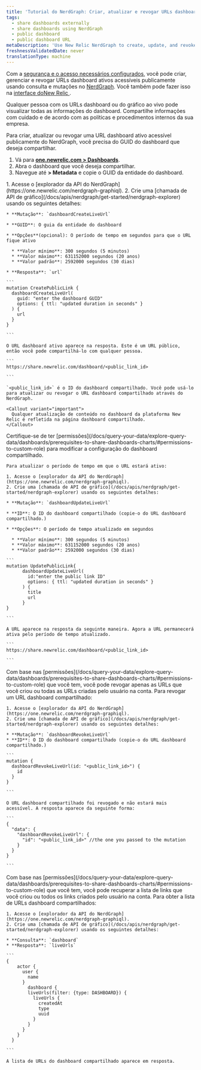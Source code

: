 ```yaml
---
title: 'Tutorial do NerdGraph: Criar, atualizar e revogar URLs dashboard de compartilhamento público'
tags:
  - share dashboards externally
  - share dashboards using NerdGraph
  - public dashboard
  - public dashboard URL
metaDescription: 'Use New Relic NerdGraph to create, update, and revoke live dashboard URLs'
freshnessValidatedDate: never
translationType: machine
---
```


Com a [segurança e o acesso necessários configurados,](/docs/query-your-data/explore-query-data/dashboards/prerequisites-to-share-dashboards-charts) você pode criar, gerenciar e revogar URLs dashboard ativos acessíveis publicamente usando consulta e mutações no [NerdGraph](/docs/apis/nerdgraph/get-started/introduction-new-relic-nerdgraph). Você também pode fazer isso na [interface doNew Relic ](/docs/query-your-data/explore-query-data/dashboards/share-charts-dashboards-externally/#dashboard).

<Callout variant="caution">
  Qualquer pessoa com os URLs dashboard ou do gráfico ao vivo pode visualizar todas as informações do dashboard. Compartilhe informações com cuidado e de acordo com as políticas e procedimentos internos da sua empresa.
</Callout>

Para criar, atualizar ou revogar uma URL dashboard ativo acessível publicamente do NerdGraph, você precisa do GUID do dashboard que deseja compartilhar.

1. Vá para <DNT>**[one.newrelic.com &gt; Dashboards](https://one.newrelic.com//dashboards)**</DNT>.
2. Abra o dashboard que você deseja compartilhar.
3. Navegue até <DNT>**<Icon name="fe-more-horizontal" /> &gt; Metadata**</DNT> e copie o GUID da entidade do dashboard.

<CollapserGroup>
  <Collapser id="create-dashboard-url-nerdgraph" title="Crie uma URL dashboard ao vivo">
    1. Acesse o [explorador da API do NerdGraph](https://one.newrelic.com/nerdgraph-graphiql).
    2. Crie uma [chamada de API de gráfico](/docs/apis/nerdgraph/get-started/nerdgraph-explorer) usando os seguintes detalhes:

    * **Mutação**: `dashboardCreateLiveUrl`

    * **GUID**: O guia da entidade do dashboard

    * **Opções**(opcional): O período de tempo em segundos para que o URL fique ativo

      * **Valor mínimo**: 300 segundos (5 minutos)
      * **Valor máximo**: 631152000 segundos (20 anos)
      * **Valor padrão**: 2592000 segundos (30 dias)

    * **Resposta**: `url`

    ```
    mutation CreatePublicLink {
      dashboardCreateLiveUrl(
        guid: "enter the dashboard GUID"
        options: { ttl: "updated duration in seconds" }
      ) {
        url
      }
    }

    ```

    O URL dashboard ativo aparece na resposta. Este é um URL público, então você pode compartilhá-lo com qualquer pessoa.

    ```
    https://share.newrelic.com/dashboard/<public_link_id>

    ```

    `<public_link_id>` é o ID do dashboard compartilhado. Você pode usá-lo para atualizar ou revogar o URL dashboard compartilhado através do NerdGraph.

    <Callout variant="important">
      Qualquer atualização de conteúdo no dashboard da plataforma New Relic é refletida na página dashboard compartilhado.
    </Callout>
  </Collapser>

  <Collapser id="update-dashboard-url-nerdgraph" title="Atualizar uma URL do dashboard ativo">
    Certifique-se de ter [permissões](/docs/query-your-data/explore-query-data/dashboards/prerequisites-to-share-dashboards-charts/#permissions-to-custom-role) para modificar a configuração do dashboard compartilhado.

    Para atualizar o período de tempo em que o URL estará ativo:

    1. Acesse o [explorador da API do NerdGraph](https://one.newrelic.com/nerdgraph-graphiql).
    2. Crie uma [chamada de API de gráfico](/docs/apis/nerdgraph/get-started/nerdgraph-explorer) usando os seguintes detalhes:

    * **Mutação**: `dashboardUpdateLiveUrl`

    * **ID**: O ID do dashboard compartilhado (copie-o do URL dashboard compartilhado.)

    * **Opções**: O período de tempo atualizado em segundos

      * **Valor mínimo**: 300 segundos (5 minutos)
      * **Valor máximo**: 631152000 segundos (20 anos)
      * **Valor padrão**: 2592000 segundos (30 dias)

    ```
    mutation UpdatePublicLink{
          dashboardUpdateLiveUrl(
            id:"enter the public link ID"
            options: { ttl: "updated duration in seconds" }
          ) {
            title
            url
          }
    }

    ```

    A URL aparece na resposta da seguinte maneira. Agora a URL permanecerá ativa pelo período de tempo atualizado.

    ```
    https://share.newrelic.com/dashboard/<public_link_id>

    ```
  </Collapser>

  <Collapser id="revoke-dashboard-url-nerdgraph" title="Revogar uma URL dashboard ativo">
    Com base nas [permissões](/docs/query-your-data/explore-query-data/dashboards/prerequisites-to-share-dashboards-charts/#permissions-to-custom-role) que você tem, você pode revogar apenas as URLs que você criou ou todas as URLs criadas pelo usuário na conta. Para revogar um URL dashboard compartilhado:

    1. Acesse o [explorador da API do NerdGraph](https://one.newrelic.com/nerdgraph-graphiql).
    2. Crie uma [chamada de API de gráfico](/docs/apis/nerdgraph/get-started/nerdgraph-explorer) usando os seguintes detalhes:

    * **Mutação**: `dashboardRevokeLiveUrl`
    * **ID**: O ID do dashboard compartilhado (copie-o do URL dashboard compartilhado.)

    ```
    mutation {
      dashboardRevokeLiveUrl(id: "<public_link_id>") {
        id
      }
    }

    ```

    O URL dashboard compartilhado foi revogado e não estará mais acessível. A resposta aparece da seguinte forma:

    ```
    {
      "data": {
        "dashboardRevokeLiveUrl": {
          "id": "<public_link_id>" //the one you passed to the mutation
        }
      }
    }

    ```
  </Collapser>

  <Collapser id="list-dashboard-url-nerdgraph" title="Listar todos os URLs dashboard compartilhado">
    Com base nas [permissões](/docs/query-your-data/explore-query-data/dashboards/prerequisites-to-share-dashboards-charts/#permissions-to-custom-role) que você tem, você pode recuperar a lista de links que você criou ou todos os links criados pelo usuário na conta. Para obter a lista de URLs dashboard compartilhados:

    1. Acesse o [explorador da API do NerdGraph](https://one.newrelic.com/nerdgraph-graphiql).
    2. Crie uma [chamada de API de gráfico](/docs/apis/nerdgraph/get-started/nerdgraph-explorer) usando os seguintes detalhes:

    * **Consulta**: `dashboard`
    * **Resposta**: `liveUrls`

    ```
    {
        actor {
          user {
            name
          }
            dashboard {
            liveUrls(filter: {type: DASHBOARD}) {
              liveUrls {
                createdAt
                type
                uuid
              }
            }
          }
        }
      }

    ```

    A lista de URLs do dashboard compartilhado aparece em resposta.
  </Collapser>
</CollapserGroup>